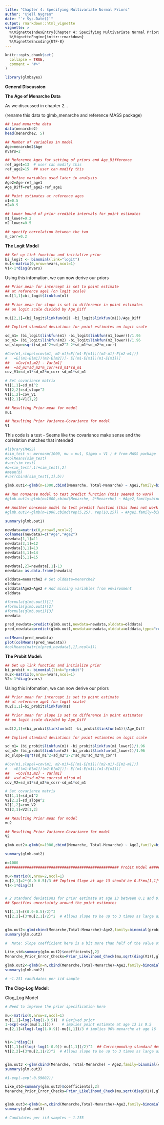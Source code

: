 ```yaml
---
title: "Chapter 4: Specifying Multivariate Normal Priors"
author: "Kjell Nygren"
date: "`r Sys.Date()`"
output: rmarkdown::html_vignette
vignette: >
  %\VignetteIndexEntry{Chapter 4: Specifying Multivariate Normal Priors}
  %\VignetteEngine{knitr::rmarkdown}
  %\VignetteEncoding{UTF-8}
---
```


```r
knitr::opts_chunk$set(
  collapse = TRUE,
  comment = "#>"
)
```

```r
library(glmbayes)
```

**General Discussion**

**The Age of Menarche Data**


As we discussed in chapter 2...

(rename this data to glmb_menarche and reference MASS package) 

```r
## Load menarche data
data(menarche2)
head(menarche2, 5)

```

```r
## Number of variables in model
Age=menarche2$Age
nvars=2

## Reference Ages for setting of priors and Age_Difference
ref_age1=13  # user can modify this
ref_age2=15  ## user can modify this

## Define variables used later in analysis
Age2=Age-ref_age1
Age_Diff=ref_age2-ref_age1

```

```r

## Point estimates at reference ages
m1=0.5  
m2=0.9

## Lower bound of prior credible intervals for point estimates
m1_lower=0.2
m2_lower=0.5

## specify correlation between the two
m_corr=0.2
```



**The Logit Model**

```r

## Set up link function and initialize prior
bi_logit <- binomial(link="logit")
mu1<-matrix(0,nrow=nvars,ncol=1)
V1<-1*diag(nvars)
```


Using this infomation, we can now derive our priors

```r
## Prior mean for intercept is set to point estimate 
## at reference age1 (on logit scale)
mu1[1,1]=bi_logit$linkfun(m1)

## Prior mean for slope is set to difference in point estimates
## on logit scale divided by Age_Diff

mu1[2,1]=(bi_logit$linkfun(m2) -bi_logit$linkfun(m1))/Age_Diff 

## Implied standard deviations for point estimates on logit scale

sd_m1= (bi_logit$linkfun(m1) -bi_logit$linkfun(m1_lower))/1.96
sd_m2= (bi_logit$linkfun(m2) -bi_logit$linkfun(m2_lower))/1.96
sd_slope=sqrt(sd_m1^2+sd_m2^2-2*sd_m1*sd_m2*m_corr)

#Cov(m1,slope)=cov(m1, m2-m1)=E[(m1-E[m1])((m2-m1)-E[m2-m1])]
#   =E[(m1-E[m1])(m2-E[m2])]- E[(m1-E[m1])(m1-E[m1])]
##   =Cov[m1,m2] - Var[m1]
##  =sd_m1*sd_m2*m_corr+sd_m1*sd_m1
cov_V1=sd_m1*sd_m2*m_corr-sd_m1*sd_m1

# Set covariance matrix
V1[1,1]=sd_m1^2
V1[2,2]=sd_slope^2
V1[1,2]=cov_V1
V1[2,1]=V1[1,2]
```


```r
## Resulting Prior mean for model
mu1
```

```r
## Resulting Prior Variance-Covariance for model
V1
```

This code is a test - Seems like the covariance make sense and the correlation matches that intended

```r
#library(MASS)
#sim_test <- mvrnorm(1000, mu = mu1, Sigma = V1 ) # from MASS package
#colMeans(sim_test)
#var(sim_test)
#b=sim_test[,1]+sim_test[,2]
#mean(b)
#var(cbind(sim_test[,1],b))
```



```r
glmb.out1<-glmb(n=1000,cbind(Menarche, Total-Menarche) ~ Age2,family=binomial(logit),mu=mu1,Sigma=V1,Gridtype=1, data=menarche2)

## Run nonsense model to test predict function (this seemed to work)
#glmb.out1<-glmb(n=1000,cbind(Menarche, 2*Menarche) ~ #Age2,family=binomial(logit),mu=mu1,Sigma=V1,Gridtype=1, data=menarche2)

## Another nonsense model to test predict function (this does not work when predicting because the formula implies a fixed number of observations)
#glmb.out1<-glmb(n=1000,cbind(rep(5,25), rep(10,25)) ~ #Age2,family=binomial(logit),mu=mu1,Sigma=V1,Gridtype=1, data=menarche2)


```


```r
summary(glmb.out1)
```

```r
newdata=matrix(0,nrow=5,ncol=2)
colnames(newdata)=c("Age","Age2")
newdata[1,1]=11
newdata[2,1]=12
newdata[3,1]=13
newdata[4,1]=14
newdata[5,1]=15

newdata[,2]=newdata[,1]-13
newdata= as.data.frame(newdata)

olddata=menarche2 # Set olddata=menarche2
olddata
olddata$Age2=Age2 # Add missing variables from environment
olddata

#formula(glmb.out1)[1]
#formula(glmb.out1)[2]
#formula(glmb.out1)[3]
newdata

pred_newdata=predict(glmb.out1,newdata=newdata,olddata=olddata)
pred_newdata=predict(glmb.out1,newdata=newdata,olddata=olddata,type="response")

colMeans(pred_newdata)
plot(colMeans(pred_newdata))
#colMeans(matrix(pred_newdata[,1],ncol=1))

```





**The Probit Model: **


```r
## Set up link function and initialize prior
bi_probit <- binomial(link="probit")
mu2<-matrix(0,nrow=nvars,ncol=1)
V2<-1*diag(nvars)
```

Using this infomation, we can now derive our priors

```r
## Prior mean for intercept is set to point estimate 
## at reference age1 (on logit scale)
mu2[1,1]=bi_probit$linkfun(m1)

## Prior mean for slope is set to difference in point estimates
## on logit scale divided by Age_Diff

mu2[2,1]=(bi_probit$linkfun(m2) -bi_probit$linkfun(m1))/Age_Diff 

## Implied standard deviations for point estimates on logit scale

sd_m1= (bi_probit$linkfun(m1) -bi_probit$linkfun(m1_lower))/1.96
sd_m2= (bi_probit$linkfun(m2) -bi_probit$linkfun(m2_lower))/1.96
sd_slope=sqrt(sd_m1^2+sd_m2^2-2*sd_m1*sd_m2*m_corr)

#Cov(m1,slope)=cov(m1, m2-m1)=E[(m1-E[m1])((m2-m1)-E[m2-m1])]
#   =E[(m1-E[m1])(m2-E[m2])]- E[(m1-E[m1])(m1-E[m1])]
##   =Cov[m1,m2] - Var[m1]
##  =sd_m1*sd_m2*m_corr+sd_m1*sd_m1
cov_V2=sd_m1*sd_m2*m_corr-sd_m1*sd_m1

# Set covariance matrix
V2[1,1]=sd_m1^2
V2[2,2]=sd_slope^2
V2[1,2]=cov_V2
V2[2,1]=V2[1,2]
```

```r
## Resulting Prior mean for model
mu2
```

```r
## Resulting Prior Variance-Covariance for model
V2
```

```r
glmb.out2<-glmb(n=1000,cbind(Menarche, Total-Menarche) ~ Age2,family=binomial(probit),mu=mu2,Sigma=V2,Gridtype=1, data=menarche2)
```


```r
summary(glmb.out2)
```



```r
n=1000
#################################################### Probit Model ############################################

mu<-matrix(0,nrow=2,ncol=1)
mu[2,1]=2*(0.9-0.5)/3 ## Implied Slope at age 13 should be 0.5*mu[1,1]*(0.9-0.5)/3 
V1<-1*diag(2)


# 2 standard deviations for prior estimate at age 13 between 0.1 and 0.9
## Specifies uncertainty around the point estimates

V1[1,1]=((0.9-0.5)/2)^2 
V1[2,2]=(3*mu[2,1]/2)^2  # Allows slope to be up to 3 times as large as point estimate 

  
glm.out2<-glm(cbind(Menarche,Total-Menarche)~Age2,family=binomial(probit), data=menarche2)
summary(glm.out2)

#  Note: Slope coefficient here is a bit more than half of the value of that in the logit model 

Like_std=summary(glm.out2)$coefficients[,2]
Menarche_Prior_Error_Checks=Prior_Likelihood_Check(mu,sqrt(diag(V1)),glm.out2$coefficients,Like_std)

glmb.out2<-glmb(n=n,cbind(Menarche,Total-Menarche)~Age2,family=binomial(probit),mu=mu,Sigma=V1,Gridtype=1,data=menarche2)
summary(glmb.out2)

# ~1.251 candidates per iid sample
```


**The Clog-Log Model:**

#################################################### Clog_Log Model ############################################

```r

# Need to improve the prior specification here 

mu<-matrix(0,nrow=2,ncol=1)
mu[1,1]=log(-log(1-0.5))  # Derived prior
1-exp(-exp((mu[1,1])))    # implies point estimate at age 13 is 0.5
mu[2,1]=(log(-log(1-0.9))-mu[1,1])/3 # implies 90% menarche at age 16


V1<-1*diag(2)
V1[1,1]=((log(-log(1-0.9))-mu[1,1])/2)^2  ## Corresponding standard deviation
V1[2,2]=(3*mu[2,1]/2)^2  # Allows slope to be up to 3 times as large as point estimate 


glm.out3 <-glm(cbind(Menarche, Total-Menarche) ~ Age2,family=binomial(cloglog), data=menarche2)
summary(glm.out3)

#1-exp(-exp(-0.59602))

Like_std=summary(glm.out3)$coefficients[,2]
Menarche_Prior_Error_Checks=Prior_Likelihood_Check(mu,sqrt(diag(V1)),glm.out3$coefficients,Like_std)


glmb.out3<-glmb(n=n,cbind(Menarche,Total-Menarche)~Age2,family=binomial(cloglog),mu=mu,Sigma=V1,Gridtype=1,data=menarche2)
summary(glmb.out3)

# Candidates per iid samples ~ 1.255

```
